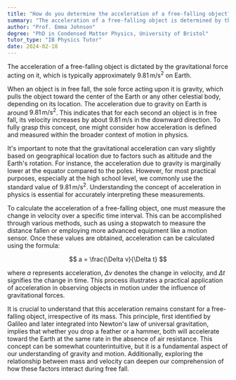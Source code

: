 ```yaml
---
title: "How do you determine the acceleration of a free-falling object?"
summary: "The acceleration of a free-falling object is determined by the gravitational force acting on it, typically 9.81 m/s² on Earth."
author: "Prof. Emma Johnson"
degree: "PhD in Condensed Matter Physics, University of Bristol"
tutor_type: "IB Physics Tutor"
date: 2024-02-18
---
```


The acceleration of a free-falling object is dictated by the gravitational force acting on it, which is typically approximately $9.81 \, \text{m/s}^2$ on Earth.

When an object is in free fall, the sole force acting upon it is gravity, which pulls the object toward the center of the Earth or any other celestial body, depending on its location. The acceleration due to gravity on Earth is around $9.81 \, \text{m/s}^2$. This indicates that for each second an object is in free fall, its velocity increases by about $9.81 \, \text{m/s}$ in the downward direction. To fully grasp this concept, one might consider how acceleration is defined and measured within the broader context of motion in physics.

It's important to note that the gravitational acceleration can vary slightly based on geographical location due to factors such as altitude and the Earth's rotation. For instance, the acceleration due to gravity is marginally lower at the equator compared to the poles. However, for most practical purposes, especially at the high school level, we commonly use the standard value of $9.81 \, \text{m/s}^2$. Understanding the concept of acceleration in physics is essential for accurately interpreting these measurements.

To calculate the acceleration of a free-falling object, one must measure the change in velocity over a specific time interval. This can be accomplished through various methods, such as using a stopwatch to measure the distance fallen or employing more advanced equipment like a motion sensor. Once these values are obtained, acceleration can be calculated using the formula:

$$ a = \frac{\Delta v}{\Delta t} $$

where $a$ represents acceleration, $\Delta v$ denotes the change in velocity, and $\Delta t$ signifies the change in time. This process illustrates a practical application of acceleration in observing objects in motion under the influence of gravitational forces.

It is crucial to understand that this acceleration remains constant for a free-falling object, irrespective of its mass. This principle, first identified by Galileo and later integrated into Newton's law of universal gravitation, implies that whether you drop a feather or a hammer, both will accelerate toward the Earth at the same rate in the absence of air resistance. This concept can be somewhat counterintuitive, but it is a fundamental aspect of our understanding of gravity and motion. Additionally, exploring the relationship between mass and velocity can deepen our comprehension of how these factors interact during free fall.
    